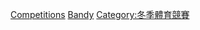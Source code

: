{{Commons category|Bandy competitions}}
[[Category:班迪球|Competitions]]
[[Category:各項體育賽事|Bandy]]
[[Category:冬季體育競賽|Category:冬季體育競賽]]